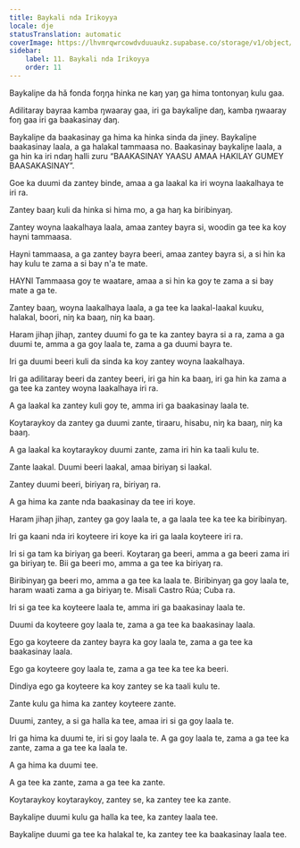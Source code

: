```yaml
---
title: Baykali nda Irikoyya
locale: dje
statusTranslation: automatic
coverImage: https://lhvmrqwrcowdvduuaukz.supabase.co/storage/v1/object/public/strapi-uploads/small_cover-educacion-fundamental.webp-2d51a7828a2b1309555be27f7e2a61a0.webp
sidebar:
    label: 11. Baykali nda Irikoyya
    order: 11
---
```

Baykaliɲe da hǎ fonda foŋŋa hinka ne kaŋ yaŋ ga hima tontonyaŋ kulu gaa.

Adilitaray bayraa kamba ŋwaaray gaa, iri ga baykaliɲe daŋ, kamba ŋwaaray foŋ gaa iri ga baakasinay daŋ.

Baykaliɲe da baakasinay ga hima ka hinka sinda da jiney. Baykaliɲe baakasinay laala, a ga halakal tammaasa no. Baakasinay baykaliɲe laala, a ga hin ka iri ndaŋ halli zuru “BAAKASINAY YAASU AMAA HAKILAY GUMEY BAASAKASINAY”.

Goe ka duumi da zantey binde, amaa a ga laakal ka iri woyna laakalhaya te iri ra.

Zantey baaŋ kuli da hinka si hima mo, a ga haŋ ka biribinyaŋ.

Zantey woyna laakalhaya laala, amaa zantey bayra si, woodin ga tee ka koy hayni tammaasa.

Hayni tammaasa, a ga zantey bayra beeri, amaa zantey bayra si, a si hin ka hay kulu te zama a si bay n'a te mate.

HAYNI Tammaasa goy te waatare, amaa a si hin ka goy te zama a si bay mate a ga te.

Zantey baaŋ, woyna laakalhaya laala, a ga tee ka laakal-laakal kuuku, halakal, boori, niŋ ka baaŋ, niŋ ka baaŋ.

Haram jihaɲ jihaɲ, zantey duumi fo ga te ka zantey bayra si a ra, zama a ga duumi te, amma a ga goy laala te, zama a ga duumi bayra te.

Iri ga duumi beeri kuli da sinda ka koy zantey woyna laakalhaya.

Iri ga adilitaray beeri da zantey beeri, iri ga hin ka baaŋ, iri ga hin ka zama a ga tee ka zantey woyna laakalhaya iri ra.

A ga laakal ka zantey kuli goy te, amma iri ga baakasinay laala te.

Koytaraykoy da zantey ga duumi zante, tiraaru, hisabu, niŋ ka baaŋ, niŋ ka baaŋ.

A ga laakal ka koytaraykoy duumi zante, zama iri hin ka taali kulu te.

Zante laakal. Duumi beeri laakal, amaa biriyaŋ si laakal.

Zantey duumi beeri, biriyaŋ ra, biriyaŋ ra.

A ga hima ka zante nda baakasinay da tee iri koye.

Haram jihaɲ jihaɲ, zantey ga goy laala te, a ga laala tee ka tee ka biribinyaŋ.

Iri ga kaani nda iri koyteere iri koye ka iri ga laala koyteere iri ra.

Iri si ga tam ka biriyaŋ ga beeri. Koytaraŋ ga beeri, amma a ga beeri zama iri ga biriyaŋ te. Bii ga beeri mo, amma a ga tee ka biriyaŋ ra.

Biribinyaŋ ga beeri mo, amma a ga tee ka laala te. Biribinyaŋ ga goy laala te, haram waati zama a ga biriyaŋ te. Misali Castro Rúa; Cuba ra.

Iri si ga tee ka koyteere laala te, amma iri ga baakasinay laala te.

Duumi da koyteere goy laala te, zama a ga tee ka baakasinay laala.

Ego ga koyteere da zantey bayra ka goy laala te, zama a ga tee ka baakasinay laala.

Ego ga koyteere goy laala te, zama a ga tee ka tee ka beeri.

Dindiya ego ga koyteere ka koy zantey se ka taali kulu te.

Zante kulu ga hima ka zantey koyteere zante.

Duumi, zantey, a si ga halla ka tee, amaa iri si ga goy laala te.

Iri ga hima ka duumi te, iri si goy laala te. A ga goy laala te, zama a ga tee ka zante, zama a ga tee ka laala te.

A ga hima ka duumi tee.

A ga tee ka zante, zama a ga tee ka zante.

Koytaraykoy koytaraykoy, zantey se, ka zantey tee ka zante.

Baykaliɲe duumi kulu ga halla ka tee, ka zantey laala tee.

Baykaliɲe duumi ga tee ka halakal te, ka zantey tee ka baakasinay laala tee.

